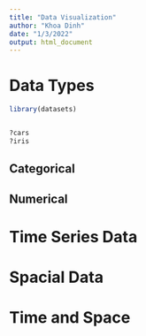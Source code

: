 ```yaml
---
title: "Data Visualization"
author: "Khoa Dinh"
date: "1/3/2022"
output: html_document
---
```


# Data Types

```r
library(datasets)


?cars
?iris
```

## Categorical

## Numerical

# Time Series Data

# Spacial Data

# Time and Space
